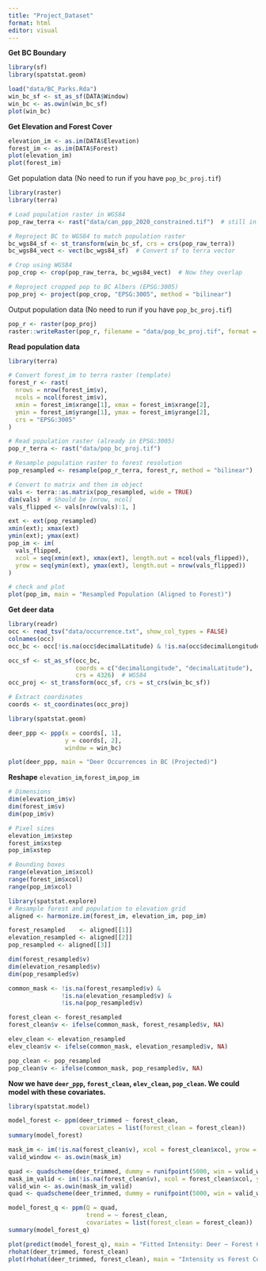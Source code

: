 ---
title: "Project_Dataset"
format: html
editor: visual
---

**Get BC Boundary**

```{r}
library(sf)
library(spatstat.geom)

load("data/BC_Parks.Rda")
win_bc_sf <- st_as_sf(DATA$Window)
win_bc <- as.owin(win_bc_sf)
plot(win_bc)
```

**Get Elevation and Forest Cover**

```{r}
elevation_im <- as.im(DATA$Elevation)
forest_im <- as.im(DATA$Forest)
plot(elevation_im)
plot(forest_im)

```

Get population data (No need to run if you have `pop_bc_proj.tif`)

```{r}
library(raster)
library(terra)

# Load population raster in WGS84
pop_raw_terra <- rast("data/can_ppp_2020_constrained.tif")  # still in WGS84

# Reproject BC to WGS84 to match population raster
bc_wgs84_sf <- st_transform(win_bc_sf, crs = crs(pop_raw_terra))
bc_wgs84_vect <- vect(bc_wgs84_sf)  # Convert sf to terra vector

# Crop using WGS84
pop_crop <- crop(pop_raw_terra, bc_wgs84_vect)  # Now they overlap

# Reproject cropped pop to BC Albers (EPSG:3005)
pop_proj <- project(pop_crop, "EPSG:3005", method = "bilinear")
```

Output population data (No need to run if you have `pop_bc_proj.tif`)

```{r}

pop_r <- raster(pop_proj)
raster::writeRaster(pop_r, filename = "data/pop_bc_proj.tif", format = "GTiff", overwrite = TRUE)

```

**Read population data**

```{r}
library(terra)

# Convert forest_im to terra raster (template)
forest_r <- rast(
  nrows = nrow(forest_im$v), 
  ncols = ncol(forest_im$v),
  xmin = forest_im$xrange[1], xmax = forest_im$xrange[2],
  ymin = forest_im$yrange[1], ymax = forest_im$yrange[2],
  crs = "EPSG:3005"
)

# Read population raster (already in EPSG:3005)
pop_r_terra <- rast("data/pop_bc_proj.tif")

# Resample population raster to forest resolution
pop_resampled <- resample(pop_r_terra, forest_r, method = "bilinear")

# Convert to matrix and then im object
vals <- terra::as.matrix(pop_resampled, wide = TRUE)
dim(vals)  # Should be [nrow, ncol]
vals_flipped <- vals[nrow(vals):1, ]

ext <- ext(pop_resampled)
xmin(ext); xmax(ext)
ymin(ext); ymax(ext)
pop_im <- im(
  vals_flipped,
  xcol = seq(xmin(ext), xmax(ext), length.out = ncol(vals_flipped)),
  yrow = seq(ymin(ext), ymax(ext), length.out = nrow(vals_flipped))
)

# check and plot
plot(pop_im, main = "Resampled Population (Aligned to Forest)")

```

**Get deer data**

```{r}
library(readr)
occ <- read_tsv("data/occurrence.txt", show_col_types = FALSE)
colnames(occ)
occ_bc <- occ[!is.na(occ$decimalLatitude) & !is.na(occ$decimalLongitude), ]

occ_sf <- st_as_sf(occ_bc,
                   coords = c("decimalLongitude", "decimalLatitude"),
                   crs = 4326)  # WGS84
occ_proj <- st_transform(occ_sf, crs = st_crs(win_bc_sf))

# Extract coordinates
coords <- st_coordinates(occ_proj)

library(spatstat.geom)

deer_ppp <- ppp(x = coords[, 1],
                y = coords[, 2],
                window = win_bc)

plot(deer_ppp, main = "Deer Occurrences in BC (Projected)")
```

**Reshape** `elevation_im`,`forest_im`,`pop_im`

```{r}
# Dimensions
dim(elevation_im$v)
dim(forest_im$v)
dim(pop_im$v)

# Pixel sizes
elevation_im$xstep
forest_im$xstep
pop_im$xstep

# Bounding boxes
range(elevation_im$xcol)
range(forest_im$xcol)
range(pop_im$xcol)

```

```{r}
library(spatstat.explore)
# Resample forest and population to elevation grid
aligned <- harmonize.im(forest_im, elevation_im, pop_im)

forest_resampled    <- aligned[[1]]
elevation_resampled <- aligned[[2]]
pop_resampled <- aligned[[3]]

dim(forest_resampled$v)
dim(elevation_resampled$v)
dim(pop_resampled$v)
```

```{r}
common_mask <- !is.na(forest_resampled$v) &
               !is.na(elevation_resampled$v) &
               !is.na(pop_resampled$v)

forest_clean <- forest_resampled
forest_clean$v <- ifelse(common_mask, forest_resampled$v, NA)

elev_clean <- elevation_resampled
elev_clean$v <- ifelse(common_mask, elevation_resampled$v, NA)

pop_clean <- pop_resampled
pop_clean$v <- ifelse(common_mask, pop_resampled$v, NA)


```

**Now we have `deer_ppp`, `forest_clean`, `elev_clean`, `pop_clean`. We could model with these covariates.**

```{r}
library(spatstat.model)

model_forest <- ppm(deer_trimmed ~ forest_clean,
                    covariates = list(forest_clean = forest_clean))
summary(model_forest)

```

```{r}
mask_im <- im(!is.na(forest_clean$v), xcol = forest_clean$xcol, yrow = forest_clean$yrow)
valid_window <- as.owin(mask_im)

quad <- quadscheme(deer_trimmed, dummy = runifpoint(5000, win = valid_window))
mask_im_valid <- im(!is.na(forest_clean$v), xcol = forest_clean$xcol, yrow = forest_clean$yrow)
valid_win <- as.owin(mask_im_valid)
quad <- quadscheme(deer_trimmed, dummy = runifpoint(5000, win = valid_win))

model_forest_q <- ppm(Q = quad,
                      trend = ~ forest_clean,
                      covariates = list(forest_clean = forest_clean))
summary(model_forest_q)
```

```{r}
plot(predict(model_forest_q), main = "Fitted Intensity: Deer ~ Forest Cover")
rhohat(deer_trimmed, forest_clean)
plot(rhohat(deer_trimmed, forest_clean), main = "Intensity vs Forest Cover")

```
